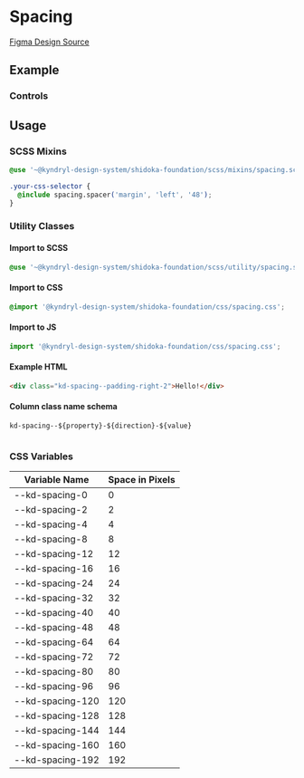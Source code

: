 
<Meta title="Foundation/Spacing" of={SpacingStories} />

# Spacing

[Figma Design Source](https://www.figma.com/file/tTu138pz3jLk0mykJSg3t4/KDS---Foundation-v1.0.0?node-id=4138%3A3703&mode=dev)

## Example

<Canvas>
  <Story of={SpacingStories.Spacing} />
</Canvas>

### Controls

<Controls of={SpacingStories.Spacing} />

## Usage

### SCSS Mixins

```css
@use '~@kyndryl-design-system/shidoka-foundation/scss/mixins/spacing.scss';

.your-css-selector {
  @include spacing.spacer('margin', 'left', '48');
}
```

### Utility Classes

#### Import to SCSS

```css
@use '~@kyndryl-design-system/shidoka-foundation/scss/utility/spacing.scss';
```

#### Import to CSS

```css
@import '@kyndryl-design-system/shidoka-foundation/css/spacing.css';
```

#### Import to JS

```js
import '@kyndryl-design-system/shidoka-foundation/css/spacing.css';
```

#### Example HTML

```html
<div class="kd-spacing--padding-right-2">Hello!</div>
```

#### Column class name schema

```
kd-spacing--${property}-${direction}-${value}


```

### CSS Variables

| Variable Name    | Space in Pixels |
| ---------------- | --------------- |
| --kd-spacing-0   | 0               |
| --kd-spacing-2   | 2               |
| --kd-spacing-4   | 4               |
| --kd-spacing-8   | 8               |
| --kd-spacing-12  | 12              |
| --kd-spacing-16  | 16              |
| --kd-spacing-24  | 24              |
| --kd-spacing-32  | 32              |
| --kd-spacing-40  | 40              |
| --kd-spacing-48  | 48              |
| --kd-spacing-64  | 64              |
| --kd-spacing-72  | 72              |
| --kd-spacing-80  | 80              |
| --kd-spacing-96  | 96              |
| --kd-spacing-120 | 120             |
| --kd-spacing-128 | 128             |
| --kd-spacing-144 | 144             |
| --kd-spacing-160 | 160             |
| --kd-spacing-192 | 192             |
